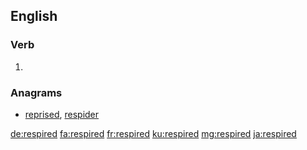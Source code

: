 ==English==

===Verb===
{{head|en|verb form}}

# {{en-past of|respire}}

===Anagrams===
* [[reprised#English|reprised]], [[respider#English|respider]]

[[de:respired]]
[[fa:respired]]
[[fr:respired]]
[[ku:respired]]
[[mg:respired]]
[[ja:respired]]